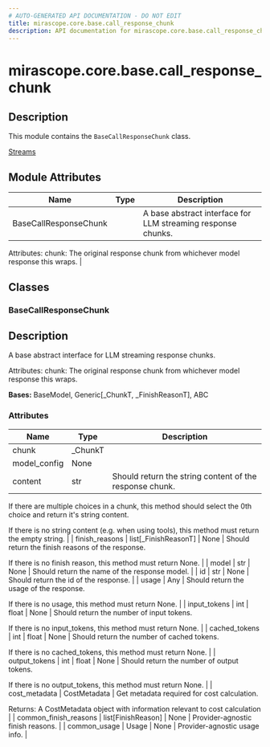 ```yaml
---
# AUTO-GENERATED API DOCUMENTATION - DO NOT EDIT
title: mirascope.core.base.call_response_chunk
description: API documentation for mirascope.core.base.call_response_chunk
---
```


# mirascope.core.base.call_response_chunk

<ApiType type="Module" />

## Description

This module contains the `BaseCallResponseChunk` class.

<Info title="Usage">

[Streams](/docs/mirascope/learn/streams#handling-streamed-responses)

</Info>

## Module Attributes

| Name | Type | Description |
| ---- | ---- | ----------- |
| BaseCallResponseChunk |  | A base abstract interface for LLM streaming response chunks.

Attributes:
    chunk: The original response chunk from whichever model response this wraps. |

## Classes

### BaseCallResponseChunk

<ApiType type="Class" />

## Description

A base abstract interface for LLM streaming response chunks.

Attributes:
    chunk: The original response chunk from whichever model response this wraps.

**Bases:** BaseModel, Generic[_ChunkT, _FinishReasonT], ABC

### Attributes

| Name | Type | Description |
| ---- | ---- | ----------- |
| chunk | _ChunkT |  |
| model_config | None |  |
| content | str | Should return the string content of the response chunk.

If there are multiple choices in a chunk, this method should select the 0th
choice and return it's string content.

If there is no string content (e.g. when using tools), this method must return
the empty string. |
| finish_reasons | list[_FinishReasonT] | None | Should return the finish reasons of the response.

If there is no finish reason, this method must return None. |
| model | str | None | Should return the name of the response model. |
| id | str | None | Should return the id of the response. |
| usage | Any | Should return the usage of the response.

If there is no usage, this method must return None. |
| input_tokens | int | float | None | Should return the number of input tokens.

If there is no input_tokens, this method must return None. |
| cached_tokens | int | float | None | Should return the number of cached tokens.

If there is no cached_tokens, this method must return None. |
| output_tokens | int | float | None | Should return the number of output tokens.

If there is no output_tokens, this method must return None. |
| cost_metadata | CostMetadata | Get metadata required for cost calculation.

Returns:
    A CostMetadata object with information relevant to cost calculation |
| common_finish_reasons | list[FinishReason] | None | Provider-agnostic finish reasons. |
| common_usage | Usage | None | Provider-agnostic usage info. |



